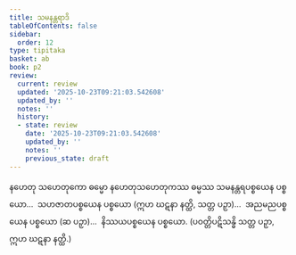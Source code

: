 ```yaml
---
title: သမနန္တရာဒိ
tableOfContents: false
sidebar:
  order: 12
type: tipitaka
basket: ab
book: p2
review:
  current: review
  updated: '2025-10-23T09:21:03.542608'
  updated_by: ''
  notes: ''
  history:
  - state: review
    date: '2025-10-23T09:21:03.542608'
    updated_by: ''
    notes: ''
    previous_state: draft
---
```



<ReviewStatus review={frontmatter.review} showDetails={true} />

<HypothesisAnnotation frontmatter={frontmatter} />

<DynamicBreadcrumb />

<Division number="180" book="p2" e="ch" v="38" p="77">

<Paragraph number="495" book="p2">
နဟေတု သဟေတုကော ဓမ္မော နဟေတုသဟေတုကဿ ဓမ္မဿ သမနန္တရပစ္စယေန ပစ္စယော…  သဟဇာတပစ္စယေန ပစ္စယော (ဣဟ ဃဋနာ နတ္ထိ, သတ္တ ပဉှာ)…  အညမညပစ္စယေန ပစ္စယော (ဆ ပဉှာ)…  နိဿယပစ္စယေန ပစ္စယော. (ပဝတ္တိပဋိသန္ဓိ သတ္တ ပဉှာ, ဣဟ ဃဋနာ နတ္ထိ.)
</Paragraph>
</Division>